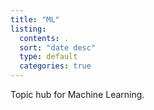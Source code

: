```yaml
---
title: "ML"
listing:
  contents: .
  sort: "date desc"
  type: default
  categories: true
---
```


Topic hub for Machine Learning. 